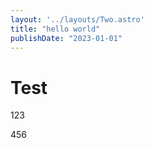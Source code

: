 ---
layout: '../layouts/Two.astro'
title: "hello world"
publishDate: "2023-01-01"
---


# Test

123

<HelloWorld />

456
